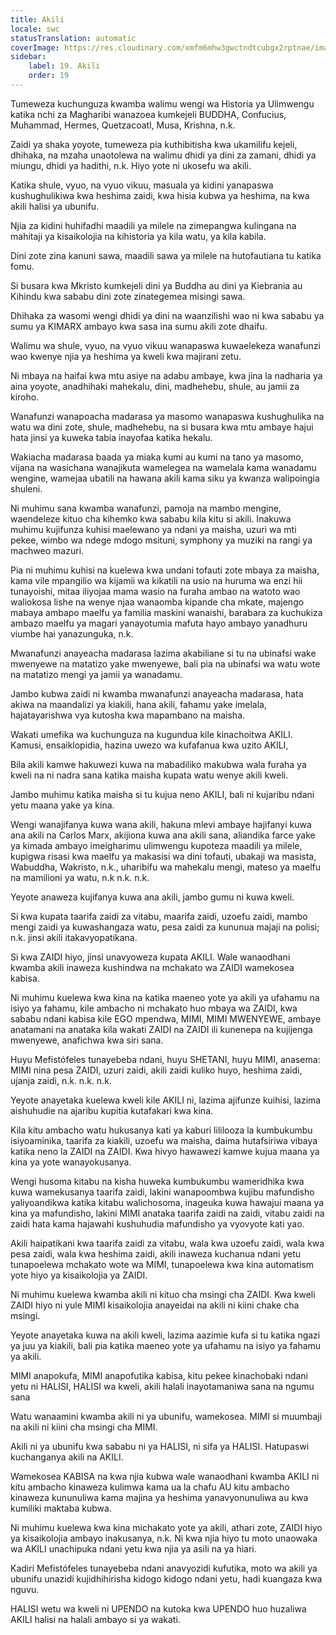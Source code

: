 ```yaml
---
title: Akili
locale: swc
statusTranslation: automatic
coverImage: https://res.cloudinary.com/xmfm6mhw3gwctndtcubgx2rptnae/image/upload/v1740337243/small_cover_educacion_fundamental_a051170f1c.webp
sidebar:
    label: 19. Akili
    order: 19
---
```

Tumeweza kuchunguza kwamba walimu wengi wa Historia ya Ulimwengu katika nchi za Magharibi wanazoea kumkejeli BUDDHA, Confucius, Muhammad, Hermes, Quetzacoatl, Musa, Krishna, n.k.

Zaidi ya shaka yoyote, tumeweza pia kuthibitisha kwa ukamilifu kejeli, dhihaka, na mzaha unaotolewa na walimu dhidi ya dini za zamani, dhidi ya miungu, dhidi ya hadithi, n.k. Hiyo yote ni ukosefu wa akili.

Katika shule, vyuo, na vyuo vikuu, masuala ya kidini yanapaswa kushughulikiwa kwa heshima zaidi, kwa hisia kubwa ya heshima, na kwa akili halisi ya ubunifu.

Njia za kidini huhifadhi maadili ya milele na zimepangwa kulingana na mahitaji ya kisaikolojia na kihistoria ya kila watu, ya kila kabila.

Dini zote zina kanuni sawa, maadili sawa ya milele na hutofautiana tu katika fomu.

Si busara kwa Mkristo kumkejeli dini ya Buddha au dini ya Kiebrania au Kihindu kwa sababu dini zote zinategemea misingi sawa.

Dhihaka za wasomi wengi dhidi ya dini na waanzilishi wao ni kwa sababu ya sumu ya KIMARX ambayo kwa sasa ina sumu akili zote dhaifu.

Walimu wa shule, vyuo, na vyuo vikuu wanapaswa kuwaelekeza wanafunzi wao kwenye njia ya heshima ya kweli kwa majirani zetu.

Ni mbaya na haifai kwa mtu asiye na adabu ambaye, kwa jina la nadharia ya aina yoyote, anadhihaki mahekalu, dini, madhehebu, shule, au jamii za kiroho.

Wanafunzi wanapoacha madarasa ya masomo wanapaswa kushughulika na watu wa dini zote, shule, madhehebu, na si busara kwa mtu ambaye hajui hata jinsi ya kuweka tabia inayofaa katika hekalu.

Wakiacha madarasa baada ya miaka kumi au kumi na tano ya masomo, vijana na wasichana wanajikuta wamelegea na wamelala kama wanadamu wengine, wamejaa ubatili na hawana akili kama siku ya kwanza walipoingia shuleni.

Ni muhimu sana kwamba wanafunzi, pamoja na mambo mengine, waendeleze kituo cha kihemko kwa sababu kila kitu si akili. Inakuwa muhimu kujifunza kuhisi maelewano ya ndani ya maisha, uzuri wa mti pekee, wimbo wa ndege mdogo msituni, symphony ya muziki na rangi ya machweo mazuri.

Pia ni muhimu kuhisi na kuelewa kwa undani tofauti zote mbaya za maisha, kama vile mpangilio wa kijamii wa kikatili na usio na huruma wa enzi hii tunayoishi, mitaa iliyojaa mama wasio na furaha ambao na watoto wao waliokosa lishe na wenye njaa wanaomba kipande cha mkate, majengo mabaya ambapo maelfu ya familia maskini wanaishi, barabara za kuchukiza ambazo maelfu ya magari yanayotumia mafuta hayo ambayo yanadhuru viumbe hai yanazunguka, n.k.

Mwanafunzi anayeacha madarasa lazima akabiliane si tu na ubinafsi wake mwenyewe na matatizo yake mwenyewe, bali pia na ubinafsi wa watu wote na matatizo mengi ya jamii ya wanadamu.

Jambo kubwa zaidi ni kwamba mwanafunzi anayeacha madarasa, hata akiwa na maandalizi ya kiakili, hana akili, fahamu yake imelala, hajatayarishwa vya kutosha kwa mapambano na maisha.

Wakati umefika wa kuchunguza na kugundua kile kinachoitwa AKILI. Kamusi, ensaiklopidia, hazina uwezo wa kufafanua kwa uzito AKILI,

Bila akili kamwe hakuwezi kuwa na mabadiliko makubwa wala furaha ya kweli na ni nadra sana katika maisha kupata watu wenye akili kweli.

Jambo muhimu katika maisha si tu kujua neno AKILI, bali ni kujaribu ndani yetu maana yake ya kina.

Wengi wanajifanya kuwa wana akili, hakuna mlevi ambaye hajifanyi kuwa ana akili na Carlos Marx, akijiona kuwa ana akili sana, aliandika farce yake ya kimada ambayo imeigharimu ulimwengu kupoteza maadili ya milele, kupigwa risasi kwa maelfu ya makasisi wa dini tofauti, ubakaji wa masista, Wabuddha, Wakristo, n.k., uharibifu wa mahekalu mengi, mateso ya maelfu na mamilioni ya watu, n.k n.k. n.k.

Yeyote anaweza kujifanya kuwa ana akili, jambo gumu ni kuwa kweli.

Si kwa kupata taarifa zaidi za vitabu, maarifa zaidi, uzoefu zaidi, mambo mengi zaidi ya kuwashangaza watu, pesa zaidi za kununua majaji na polisi; n.k. jinsi akili itakavyopatikana.

Si kwa ZAIDI hiyo, jinsi unavyoweza kupata AKILI. Wale wanaodhani kwamba akili inaweza kushindwa na mchakato wa ZAIDI wamekosea kabisa.

Ni muhimu kuelewa kwa kina na katika maeneo yote ya akili ya ufahamu na isiyo ya fahamu, kile ambacho ni mchakato huo mbaya wa ZAIDI, kwa sababu ndani kabisa kile EGO mpendwa, MIMI, MIMI MWENYEWE, ambaye anatamani na anataka kila wakati ZAIDI na ZAIDI ili kunenepa na kujijenga mwenyewe, anafichwa kwa siri sana.

Huyu Mefistófeles tunayebeba ndani, huyu SHETANI, huyu MIMI, anasema: MIMI nina pesa ZAIDI, uzuri zaidi, akili zaidi kuliko huyo, heshima zaidi, ujanja zaidi, n.k. n.k. n.k.

Yeyote anayetaka kuelewa kweli kile AKILI ni, lazima ajifunze kuihisi, lazima aishuhudie na ajaribu kupitia kutafakari kwa kina.

Kila kitu ambacho watu hukusanya kati ya kaburi lililooza la kumbukumbu isiyoaminika, taarifa za kiakili, uzoefu wa maisha, daima hutafsiriwa vibaya katika neno la ZAIDI na ZAIDI. Kwa hivyo hawawezi kamwe kujua maana ya kina ya yote wanayokusanya.

Wengi husoma kitabu na kisha huweka kumbukumbu wameridhika kwa kuwa wamekusanya taarifa zaidi, lakini wanapoombwa kujibu mafundisho yaliyoandikwa katika kitabu walichosoma, inageuka kuwa hawajui maana ya kina ya mafundisho, lakini MIMI anataka taarifa zaidi na zaidi, vitabu zaidi na zaidi hata kama hajawahi kushuhudia mafundisho ya vyovyote kati yao.

Akili haipatikani kwa taarifa zaidi za vitabu, wala kwa uzoefu zaidi, wala kwa pesa zaidi, wala kwa heshima zaidi, akili inaweza kuchanua ndani yetu tunapoelewa mchakato wote wa MIMI, tunapoelewa kwa kina automatism yote hiyo ya kisaikolojia ya ZAIDI.

Ni muhimu kuelewa kwamba akili ni kituo cha msingi cha ZAIDI. Kwa kweli ZAIDI hiyo ni yule MIMI kisaikolojia anayeidai na akili ni kiini chake cha msingi.

Yeyote anayetaka kuwa na akili kweli, lazima aazimie kufa si tu katika ngazi ya juu ya kiakili, bali pia katika maeneo yote ya ufahamu na isiyo ya fahamu ya akili.

MIMI anapokufa, MIMI anapofutika kabisa, kitu pekee kinachobaki ndani yetu ni HALISI, HALISI wa kweli, akili halali inayotamaniwa sana na ngumu sana

Watu wanaamini kwamba akili ni ya ubunifu, wamekosea. MIMI si muumbaji na akili ni kiini cha msingi cha MIMI.

Akili ni ya ubunifu kwa sababu ni ya HALISI, ni sifa ya HALISI. Hatupaswi kuchanganya akili na AKILI.

Wamekosea KABISA na kwa njia kubwa wale wanaodhani kwamba AKILI ni kitu ambacho kinaweza kulimwa kama ua la chafu AU kitu ambacho kinaweza kununuliwa kama majina ya heshima yanavyonunuliwa au kwa kumiliki maktaba kubwa.

Ni muhimu kuelewa kwa kina michakato yote ya akili, athari zote, ZAIDI hiyo ya kisaikolojia ambayo inakusanya, n.k. Ni kwa njia hiyo tu moto unaowaka wa AKILI unachipuka ndani yetu kwa njia ya asili na ya hiari.

Kadiri Mefistófeles tunayebeba ndani anavyozidi kufutika, moto wa akili ya ubunifu unazidi kujidhihirisha kidogo kidogo ndani yetu, hadi kuangaza kwa nguvu.

HALISI wetu wa kweli ni UPENDO na kutoka kwa UPENDO huo huzaliwa AKILI halisi na halali ambayo si ya wakati.

